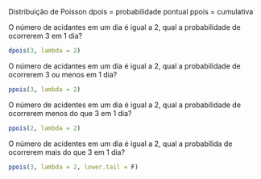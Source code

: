 Distribuição de Poisson
dpois = probabilidade pontual
ppois = cumulativa

O número de acidantes em um dia é igual a 2, qual a probabilidade de ocorrerem 3 em 1 dia?
```r
dpois(3, lambda = 2)
```

O número de acidantes em um dia é igual a 2, qual a probabilidade de ocorrerem 3 ou menos em 1 dia?
```r
ppois(3, lambda = 2)
```

O número de acidentes em um dia é igual a 2, qual a probabilidade de ocorrerem menos do que 3 em 1 dia?
```r
ppois(2, lambda = 2)
```

O número de acidentes em um dia é igual a 2, qual a probabilida de ocorrerem mais do que 3 em 1 dia?
```r
ppois(3, lambda = 2, lower.tail = F)
```

```r

```

